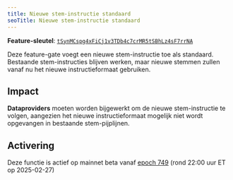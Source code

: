 ```yaml
---
title: Nieuwe stem-instructie standaard
seoTitle: Nieuwe stem-instructie standaard
---
```


**Feature-sleutel**:
[`tSynMCspg4xFiCj1v3TDb4c7crMR5tSBhLz4sF7rrNA`](https://explorer.solana.com/address/tSynMCspg4xFiCj1v3TDb4c7crMR5tSBhLz4sF7rrNA)

Deze feature-gate voegt een nieuwe stem-instructie toe als standaard. Bestaande
stem-instructies blijven werken, maar nieuwe stemmen zullen vanaf nu het nieuwe
instructieformaat gebruiken.

## Impact

**Dataproviders** moeten worden bijgewerkt om de nieuwe stem-instructie te
volgen, aangezien het nieuwe instructieformaat mogelijk niet wordt opgevangen in
bestaande stem-pijplijnen.

## Activering

Deze functie is actief op mainnet beta vanaf
[epoch 749](https://explorer.solana.com/epoch/748) (rond 22:00 uur ET op
2025-02-27)
